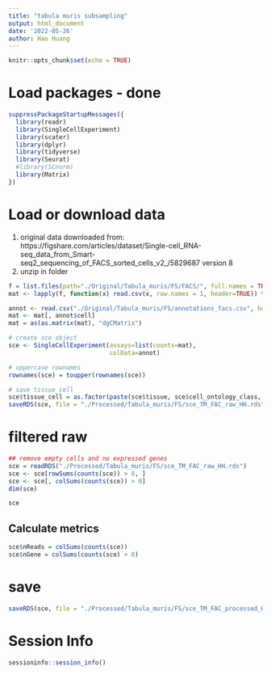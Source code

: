 ```yaml
---
title: "tabula muris subsampling"
output: html_document
date: '2022-05-26'
author: Hao Huang
---
```


```r
knitr::opts_chunk$set(echo = TRUE)
```

# Load packages - done
```r
suppressPackageStartupMessages({
  library(readr)
  library(SingleCellExperiment)
  library(scater)
  library(dplyr)
  library(tidyverse)
  library(Seurat)
  #library(SCnorm)
  library(Matrix)
})
```

# Load or download data
1. original data downloaded from: https://figshare.com/articles/dataset/Single-cell_RNA-seq_data_from_Smart-seq2_sequencing_of_FACS_sorted_cells_v2_/5829687
version 8 
2. unzip in folder
```r
f = list.files(path="./Original/Tabula_muris/FS/FACS/", full.names = TRUE)
mat <- lapply(f, function(x) read.csv(x, row.names = 1, header=TRUE)) %>% bind_cols

annot <- read.csv("./Original/Tabula_muris/FS/annotations_facs.csv", header=TRUE)
mat <- mat[, annot$cell]
mat = as(as.matrix(mat), "dgCMatrix")

# create sce object
sce <- SingleCellExperiment(assays=list(counts=mat),
                            colData=annot)

# uppercase rownames
rownames(sce) = toupper(rownames(sce))

# save tissue cell
sce$tissue_cell = as.factor(paste(sce$tissue, sce$cell_ontology_class, sep="_"))
saveRDS(sce, file = "./Processed/Tabula_muris/FS/sce_TM_FAC_raw_HH.rds")
```


# filtered raw 
```r
## remove empty cells and no expressed genes
sce = readRDS("./Processed/Tabula_muris/FS/sce_TM_FAC_raw_HH.rds")
sce <- sce[rowSums(counts(sce)) > 0, ]
sce <- sce[, colSums(counts(sce)) > 0]
dim(sce)
```


```r
sce
```

## Calculate metrics
```r
sce$nReads = colSums(counts(sce))
sce$nGene = colSums(counts(sce) > 0)
```

# save
```r
saveRDS(sce, file = "./Processed/Tabula_muris/FS/sce_TM_FAC_processed_HH_no_logcount.rds")
```


# Session Info
```r
sessioninfo::session_info()
```

